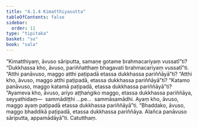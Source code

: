 ```yaml
---
title: "4.1.4 Kimatthiyasutta"
tableOfContents: false
sidebar:
  order: 11
type: "tipitaka"
basket: "su"
book: "sala"
---
```



<DynamicBreadcrumb />

<Division number="317" book="sala">

<Paragraph number="1333" book="sala">
“Kimatthiyaṃ, āvuso sāriputta, samaṇe gotame brahmacariyaṃ vussatī”ti? “Dukkhassa kho, āvuso, pariññatthaṃ bhagavati brahmacariyaṃ vussatī”ti. “Atthi panāvuso, maggo atthi paṭipadā etassa dukkhassa pariññāyā”ti? “Atthi kho, āvuso, maggo atthi paṭipadā, etassa dukkhassa pariññāyā”ti? “Katamo panāvuso, maggo katamā paṭipadā, etassa dukkhassa pariññāyā”ti?
</Paragraph>

<Paragraph number="1334" book="sala">
“Ayameva kho, āvuso, ariyo aṭṭhaṅgiko maggo, etassa dukkhassa pariññāya, seyyathidaṃ—  sammādiṭṭhi …pe…  sammāsamādhi. Ayaṃ kho, āvuso, maggo ayaṃ paṭipadā etassa dukkhassa pariññāyā”ti. “Bhaddako, āvuso, maggo bhaddikā paṭipadā, etassa dukkhassa pariññāya. Alañca panāvuso sāriputta, appamādāyā”ti.

</Paragraph>
</Division>

<Paragraph number="1335" type="center" book="sala">
Catutthaṃ.
</Paragraph>